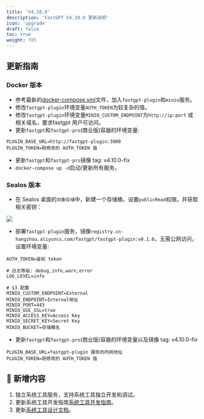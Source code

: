 ```yaml
---
title: 'V4.10.0'
description: 'FastGPT V4.10.0 更新说明'
icon: 'upgrade'
draft: false
toc: true
weight: 785
---
```


## 更新指南

### Docker 版本

- 参考最新的[docker-compose.yml](https://github.com/labring/FastGPT/blob/main/deploy/docker/docker-compose-pgvector.yml)文件，加入`fastgpt-plugin`和`minio`服务。
- 修改`fastgpt-plugin`环境变量`AUTH_TOKEN`为较复杂的值。
- 修改`fastgpt-plugin`环境变量`MINIO_CUSTOM_ENDPOINT`为`http://ip:port` 或相关域名，要求fastgpt 用户可访问。
- 更新`fastgpt`和`fastgpt-pro`(商业版)容器的环境变量:

```
PLUGIN_BASE_URL=http://fastgpt-plugin:3000
PLUGIN_TOKEN=刚修改的 AUTH_TOKEN 值
```
- 更新`fastgpt`和`fastgpt-pro`镜像 tag: v4.10.0-fix
- `docker-compose up -d`启动/更新所有服务。

### Sealos 版本

- 在 Sealos 桌面的`对象存储`中，新建一个存储桶，设置`publicRead`权限。并获取相关密钥：

![](/imgs/sealos-s3.png)

- 部署`fastgpt-plugin`服务，镜像`registry.cn-hangzhou.aliyuncs.com/fastgpt/fastgpt-plugin:v0.1.0`，无需公网访问，设置环境变量:

```
AUTH_TOKEN=鉴权 token

# 日志等级: debug,info,warn,error
LOG_LEVEL=info

# S3 配置
MINIO_CUSTOM_ENDPOINT=External
MINIO_ENDPOINT=Internal地址
MINIO_PORT=443
MINIO_USE_SSL=true
MINIO_ACCESS_KEY=Access Key
MINIO_SECRET_KEY=Secret Key
MINIO_BUCKET=存储桶名
```

- 更新`fastgpt`和`fastgpt-pro`(商业版)容器的环境变量以及镜像 tag: v4.10.0-fix

```
PLUGIN_BASE_URL=fastgpt-plugin 服务的内网地址
PLUGIN_TOKEN=刚修改的 AUTH_TOKEN 值
```

## 🚀 新增内容

1. 独立系统工具服务，支持系统工具独立开发和调试。
2. 更新系统工具开发指南[系统工具开发指南](/docs/guide/plugins/dev_system_tool/)。
3. 更新[系统工具设计文档](/docs/guide/plugins/design_plugin/)。
